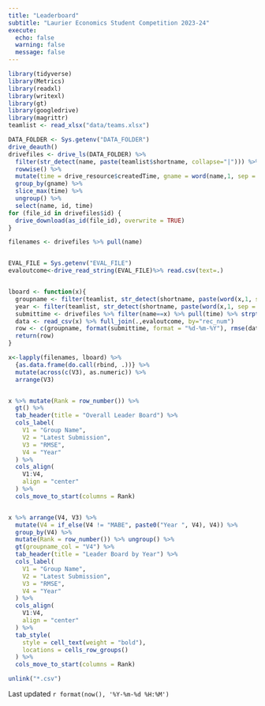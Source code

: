 ```yaml
---
title: "Leaderboard"
subtitle: "Laurier Economics Student Competition 2023-24"
execute: 
  echo: false
  warning: false
  message: false
---
```


```r
library(tidyverse)
library(Metrics)
library(readxl)
library(writexl)
library(gt)
library(googledrive)
library(magrittr)
teamlist <- read_xlsx("data/teams.xlsx")
```


```r
DATA_FOLDER <- Sys.getenv("DATA_FOLDER")
drive_deauth()
drivefiles <- drive_ls(DATA_FOLDER) %>%
  filter(str_detect(name, paste(teamlist$shortname, collapse="|"))) %>%
  rowwise() %>% 
  mutate(time = drive_resource$createdTime, gname = word(name,1, sep = "[ .]")) %>%
  group_by(gname) %>%
  slice_max(time) %>%
  ungroup() %>%
  select(name, id, time)
for (file_id in drivefiles$id) {
  drive_download(as_id(file_id), overwrite = TRUE)
}

filenames <- drivefiles %>% pull(name)


EVAL_FILE = Sys.getenv("EVAL_FILE")
evaloutcome<-drive_read_string(EVAL_FILE)%>% read.csv(text=.)


lboard <- function(x){
  groupname <- filter(teamlist, str_detect(shortname, paste(word(x,1, sep = "[ .]"), collapse="|"))) %>% select(longname) %>% unlist(use.names = FALSE)
  year <- filter(teamlist, str_detect(shortname, paste(word(x,1, sep = "[ .]"), collapse="|"))) %>% select(year) %>% unlist(use.names = FALSE)    
  submittime <- drivefiles %>% filter(name==x) %>% pull(time) %>% strptime(format = "%Y-%m-%dT%H:%M:%OSZ")
  data <- read_csv(x) %>% full_join(.,evaloutcome, by="rec_num")
  row <- c(groupname, format(submittime, format = "%d-%m-%Y"), rmse(data$hrlyearn, data$phrlyearn), year)
  return(row)
}

x<-lapply(filenames, lboard) %>% 
  {as.data.frame(do.call(rbind, .))} %>% 
  mutate(across(c(V3), as.numeric)) %>%
  arrange(V3)


x %>% mutate(Rank = row_number()) %>%
  gt() %>%
  tab_header(title = "Overall Leader Board") %>%
  cols_label(
    V1 = "Group Name",
    V2 = "Latest Submission",
    V3 = "RMSE",
    V4 = "Year"
  ) %>%
  cols_align(
    V1:V4,
    align = "center"
  ) %>%
  cols_move_to_start(columns = Rank) 


x %>% arrange(V4, V3) %>%
  mutate(V4 = if_else(V4 != "MABE", paste0("Year ", V4), V4)) %>%
  group_by(V4) %>%
  mutate(Rank = row_number()) %>% ungroup() %>%
  gt(groupname_col = "V4") %>%
  tab_header(title = "Leader Board by Year") %>%
  cols_label(
    V1 = "Group Name",
    V2 = "Latest Submission",
    V3 = "RMSE",
    V4 = "Year"
  ) %>%
  cols_align(
    V1:V4,
    align = "center"
  ) %>%
  tab_style(
    style = cell_text(weight = "bold"),
    locations = cells_row_groups()
  ) %>%
  cols_move_to_start(columns = Rank) 

unlink("*.csv")
```

Last updated `r format(now(), '%Y-%m-%d %H:%M')`
